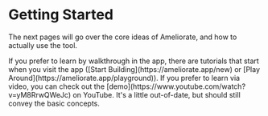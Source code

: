 
# Getting Started

The next pages will go over the core ideas of Ameliorate, and how to actually use the tool.

<Callout type="info">
  If you prefer to learn by walkthrough in the app, there are tutorials that start when you visit
  the app ([Start Building](https://ameliorate.app/new) or [Play
  Around](https://ameliorate.app/playground)).
</Callout>

<Callout type="info">
  If you prefer to learn via video, you can check out the
  [demo](https://www.youtube.com/watch?v=yM8RrwQWeJc) on YouTube. It's a little out-of-date, but
  should still convey the basic concepts.
</Callout>
